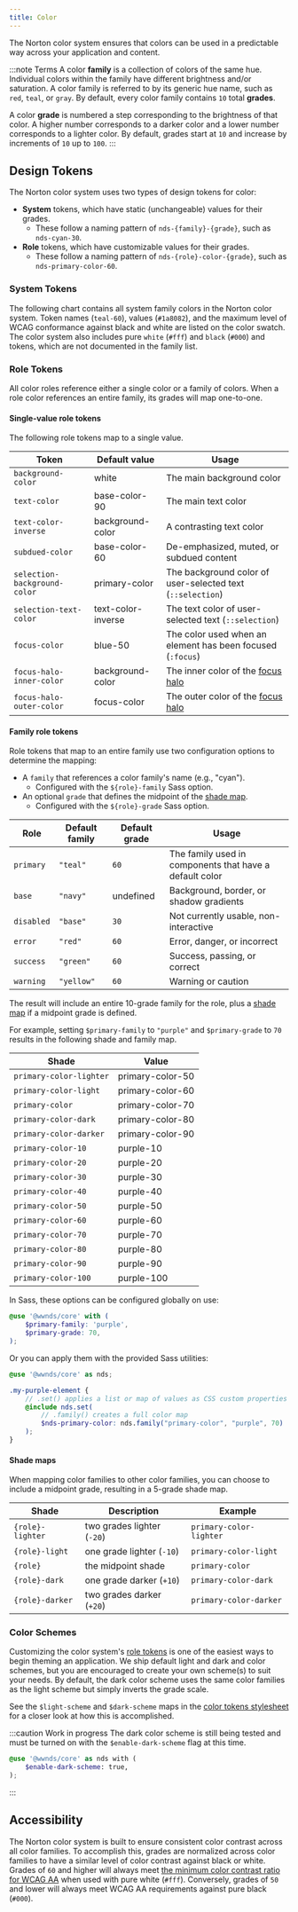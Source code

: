 ```yaml
---
title: Color
---
```



The Norton color system ensures that colors can be used in a predictable way
across your application and content.

:::note Terms
A color **family** is a collection of colors of the same hue.
Individual colors within the family have different brightness and/or saturation.
A color family is referred to by its generic hue name, such as `red`, `teal`, or `gray`.
By default, every color family contains `10` total **grades**.

A color **grade** is numbered a step corresponding to the brightness of that color.
A higher number corresponds to a darker color and a lower number corresponds to a lighter color.
By default, grades start at `10` and increase by increments of `10` up to `100`.
:::

## Design Tokens

The Norton color system uses two types of design tokens for color:

- **System** tokens, which have static (unchangeable) values for their grades.
  - These follow a naming pattern of `nds-{family}-{grade}`, such as `nds-cyan-30`.
- **Role** tokens, which have customizable values for their grades.
  - These follow a naming pattern of `nds-{role}-color-{grade}`, such as `nds-primary-color-60`.

### System Tokens

The following chart contains all system family colors in the Norton color system.
Token names (`teal-60`), values (`#1a8082`), and the maximum level of WCAG conformance against black and white are listed on the color swatch.
The color system also includes pure `white` (`#fff`) and `black` (`#000`) and tokens, which are not documented in the family list.

<AllFamilies />

### Role Tokens

All color roles reference either a single color or a family of colors.
When a role color references an entire family, its grades will map one-to-one.

#### Single-value role tokens

The following role tokens map to a single value.

| Token                        | Default value                             | Usage                                                         |
| ---------------------------- | ----------------------------------------- | ------------------------------------------------------------- |
| `background-color`           | <ColorChip>white</ColorChip>              | The main background color                                     |
| `text-color`                 | <ColorChip>base-color-90</ColorChip>      | The main text color                                           |
| `text-color-inverse`         | <ColorChip>background-color</ColorChip>   | A contrasting text color                                      |
| `subdued-color`              | <ColorChip>base-color-60</ColorChip>      | De-emphasized, muted, or subdued content                      |
| `selection-background-color` | <ColorChip>primary-color</ColorChip>      | The background color of user-selected text (`::selection`)    |
| `selection-text-color`       | <ColorChip>text-color-inverse</ColorChip> | The text color of user-selected text (`::selection`)          |
| `focus-color`                | <ColorChip>blue-50</ColorChip>            | The color used when an element has been focused (`:focus`)    |
| `focus-halo-inner-color`     | <ColorChip>background-color</ColorChip>   | The inner color of the [focus halo](accessibility#focus-halo) |
| `focus-halo-outer-color`     | <ColorChip>focus-color</ColorChip>        | The outer color of the [focus halo](accessibility#focus-halo) |

#### Family role tokens

Role tokens that map to an entire family use two configuration options to determine the mapping:

- A `family` that references a color family's name (e.g., "cyan").
  - Configured with the `${role}-family` Sass option.
- An optional `grade` that defines the midpoint of the [shade map](#shade-maps).
  - Configured with the `${role}-grade` Sass option.

| Role       | Default family | Default grade | Usage                                                   |
| ---------- | -------------- | ------------- | ------------------------------------------------------- |
| `primary`  | `"teal"`       | `60`          | The family used in components that have a default color |
| `base`     | `"navy"`       | undefined     | Background, border, or shadow gradients                 |
| `disabled` | `"base"`       | `30`          | Not currently usable, non-interactive                   |
| `error`    | `"red"`        | `60`          | Error, danger, or incorrect                             |
| `success`  | `"green"`      | `60`          | Success, passing, or correct                            |
| `warning`  | `"yellow"`     | `60`          | Warning or caution                                      |

The result will include an entire 10-grade family for the role, plus a [shade map](#shade-maps) if a midpoint grade is defined.

For example, setting `$primary-family` to `"purple"` and `$primary-grade` to `70` results in the following shade and family map.

<div class="example-shade">


| Shade                   | Value                                   |
| ----------------------- | --------------------------------------- |
| `primary-color-lighter` | <ColorChip>primary-color-50</ColorChip> |
| `primary-color-light`   | <ColorChip>primary-color-60</ColorChip> |
| `primary-color`         | <ColorChip>primary-color-70</ColorChip> |
| `primary-color-dark`    | <ColorChip>primary-color-80</ColorChip> |
| `primary-color-darker`  | <ColorChip>primary-color-90</ColorChip> |
| `primary-color-10`      | <ColorChip>purple-10</ColorChip>        |
| `primary-color-20`      | <ColorChip>purple-20</ColorChip>        |
| `primary-color-30`      | <ColorChip>purple-30</ColorChip>        |
| `primary-color-40`      | <ColorChip>purple-40</ColorChip>        |
| `primary-color-50`      | <ColorChip>purple-50</ColorChip>        |
| `primary-color-60`      | <ColorChip>purple-60</ColorChip>        |
| `primary-color-70`      | <ColorChip>purple-70</ColorChip>        |
| `primary-color-80`      | <ColorChip>purple-80</ColorChip>        |
| `primary-color-90`      | <ColorChip>purple-90</ColorChip>        |
| `primary-color-100`     | <ColorChip>purple-100</ColorChip>       |

</div>


In Sass, these options can be configured globally on use:

```scss
@use '@wwnds/core' with (
	$primary-family: 'purple',
	$primary-grade: 70,
);
```

Or you can apply them with the provided Sass utilities:

```scss
@use '@wwnds/core' as nds;

.my-purple-element {
	// .set() applies a list or map of values as CSS custom properties
	@include nds.set(
		// .family() creates a full color map
		$nds-primary-color: nds.family("primary-color", "purple", 70)
	);
}
```

#### Shade maps

When mapping color families to other color families, you can choose to include a midpoint grade, resulting in a 5-grade shade map.

| Shade            | Description                | Example                 |
| ---------------- | -------------------------- | ----------------------- |
| `{role}-lighter` | two grades lighter (`-20`) | `primary-color-lighter` |
| `{role}-light`   | one grade lighter (`-10`)  | `primary-color-light`   |
| `{role}`         | the midpoint shade         | `primary-color`         |
| `{role}-dark`    | one grade darker (`+10`)   | `primary-color-dark`    |
| `{role}-darker`  | two grades darker (`+20`)  | `primary-color-darker`  |

### Color Schemes

Customizing the color system's [role tokens](design-tokens#role-tokens) is one of the easiest ways to begin theming an application.
We ship default light and dark and color schemes, but you are encouraged to create your own scheme(s) to suit your needs.
By default, the dark color scheme uses the same color families as the light scheme but simply inverts the grade scale.

See the `$light-scheme` and `$dark-scheme` maps in the
[color tokens stylesheet](https://github.com/wwnorton/design-system/blob/main/packages/core/src/color/tokens.scss)
for a closer look at how this is accomplished.

:::caution Work in progress
The dark color scheme is still being tested and must be turned on with the `$enable-dark-scheme` flag at this time.

```scss
@use '@wwnds/core' as nds with (
	$enable-dark-scheme: true,
);
```

:::

## Accessibility

The Norton color system is built to ensure consistent color contrast across all color families.
To accomplish this, grades are normalized across color families to have a similar level of color contrast against black or white.
Grades of `60` and higher will always meet [the minimum color contrast ratio for WCAG AA](https://www.w3.org/TR/WCAG21/#contrast-minimum) when used with pure white (`#fff`).
Conversely, grades of `50` and lower will always meet WCAG AA requirements against pure black (`#000`).
